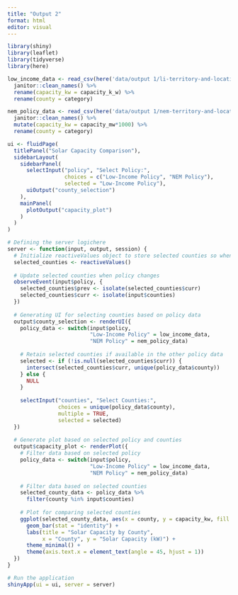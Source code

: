 ```yaml
---
title: "Output 2"
format: html
editor: visual
---
```


```r
library(shiny)
library(leaflet)
library(tidyverse)
library(here)


```


```r

low_income_data <- read_csv(here('data/output 1/li-territory-and-location-chart.csv')) %>%
  janitor::clean_names() %>% 
  rename(capacity_kw = capacity_k_w) %>% 
  rename(county = category)

nem_policy_data <- read_csv(here('data/output 1/nem-territory-and-location-chart.csv')) %>%
  janitor::clean_names() %>% 
  mutate(capacity_kw = capacity_mw*1000) %>% 
  rename(county = category)


```
```r
ui <- fluidPage(
  titlePanel("Solar Capacity Comparison"),
  sidebarLayout(
    sidebarPanel(
      selectInput("policy", "Select Policy:",
                  choices = c("Low-Income Policy", "NEM Policy"),
                  selected = "Low-Income Policy"),
      uiOutput("county_selection")
    ),
    mainPanel(
      plotOutput("capacity_plot")
    )
  )
)

# Defining the server logichere 
server <- function(input, output, session) {
  # Initialize reactiveValues object to store selected counties so when people switch policies the counties selected are retained
  selected_counties <- reactiveValues()
  
  # Update selected counties when policy changes
  observeEvent(input$policy, {
    selected_counties$prev <- isolate(selected_counties$curr)
    selected_counties$curr <- isolate(input$counties)
  })
  
  # Generating UI for selecting counties based on policy data
  output$county_selection <- renderUI({
    policy_data <- switch(input$policy,
                          "Low-Income Policy" = low_income_data,
                          "NEM Policy" = nem_policy_data)
    
    # Retain selected counties if available in the other policy data
    selected <- if (!is.null(selected_counties$curr)) {
      intersect(selected_counties$curr, unique(policy_data$county))
    } else {
      NULL
    }
    
    selectInput("counties", "Select Counties:",
                choices = unique(policy_data$county),
                multiple = TRUE,
                selected = selected)
  })
  
  # Generate plot based on selected policy and counties
  output$capacity_plot <- renderPlot({
    # Filter data based on selected policy
    policy_data <- switch(input$policy,
                          "Low-Income Policy" = low_income_data,
                          "NEM Policy" = nem_policy_data)
    
    # Filter data based on selected counties
    selected_county_data <- policy_data %>%
      filter(county %in% input$counties)
    
    # Plot for comparing selected counties
    ggplot(selected_county_data, aes(x = county, y = capacity_kw, fill = county)) +
      geom_bar(stat = "identity") +
      labs(title = "Solar Capacity by County",
           x = "County", y = "Solar Capacity (kW)") +
      theme_minimal() +
      theme(axis.text.x = element_text(angle = 45, hjust = 1))
  })
}

# Run the application
shinyApp(ui = ui, server = server)
```

